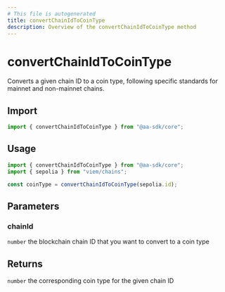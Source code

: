 ```yaml
---
# This file is autogenerated
title: convertChainIdToCoinType
description: Overview of the convertChainIdToCoinType method
---
```


# convertChainIdToCoinType

Converts a given chain ID to a coin type, following specific standards for mainnet and non-mainnet chains.

## Import

```ts
import { convertChainIdToCoinType } from "@aa-sdk/core";
```

## Usage

```ts
import { convertChainIdToCoinType } from "@aa-sdk/core";
import { sepolia } from "viem/chains";

const coinType = convertChainIdToCoinType(sepolia.id);
```

## Parameters

### chainId

`number`
the blockchain chain ID that you want to convert to a coin type

## Returns

`number`
the corresponding coin type for the given chain ID

